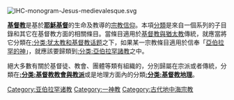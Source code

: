 [[File:IHC-monogram-Jesus-medievalesque.svg|right]]
{{Portal|基督教|Ichthus.svg|56|230|no|no}}
{{Sisterlinkswp|Category:Christianity}}

'''[[基督教|基督教]]'''是基於'''[[耶穌|耶穌基督]]'''的生命及教導的[[宗教信仰|宗教信仰]]。本項[[Wikipedia:分類|分類]]是來自一個系列的子目錄和其它在基督教方面的相關條目。當條目適用於[[基督教與猶太教|基督教與猶太教]]傳統，就應當將它分類在[[:分类:犹太教和基督教话题|:分类:犹太教和基督教话题]]之下，如果某一宗教條目適用於信奉「[[雅威|亞伯拉罕的神]]」，就應該要歸類到[[:分类:亞伯拉罕諸教|:分类:亞伯拉罕諸教]]之中。

絕大多數有關於基督徒、教會、團體等類有組織的，分別歸屬在宗派或者傳統，分類在'''[[:分类:基督教教會與教派|:分类:基督教教會與教派]]'''或是地理方面內的分類'''[[:分类:基督教地理|:分类:基督教地理]]'''。

[[Category:亚伯拉罕诸教|Category:亚伯拉罕诸教]]
[[Category:一神教|Category:一神教]]
[[Category:古代地中海宗教|Category:古代地中海宗教]]